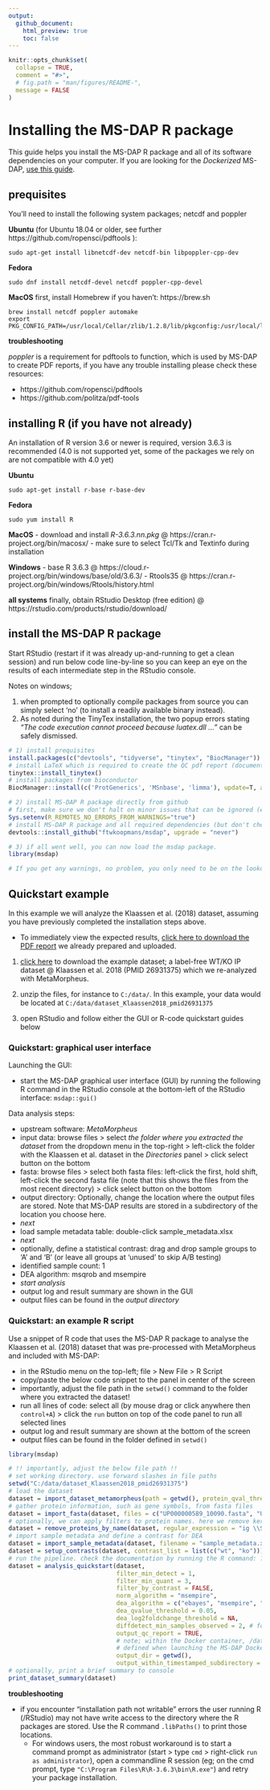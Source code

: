 ```yaml
---
output:
  github_document:
    html_preview: true
    toc: false
---
```


```r
knitr::opts_chunk$set(
  collapse = TRUE,
  comment = "#>",
  # fig.path = "man/figures/README-",
  message = FALSE
)
```


# Installing the MS-DAP R package

This guide helps you install the MS-DAP R package and all of its software dependencies on your computer. If you are looking for the _Dockerized_ MS-DAP, [use this guide](docker.md).


## prequisites

You'll need to install the following system packages; netcdf and poppler

**Ubuntu** (for Ubuntu 18.04 or older, see further https://github.com/ropensci/pdftools ):
```
sudo apt-get install libnetcdf-dev netcdf-bin libpoppler-cpp-dev
```

**Fedora**
```
sudo dnf install netcdf-devel netcdf poppler-cpp-devel
```

**MacOS**
first, install Homebrew if you haven't:  https://brew.sh
```
brew install netcdf poppler automake
export PKG_CONFIG_PATH=/usr/local/Cellar/zlib/1.2.8/lib/pkgconfig:/usr/local/lib/pkgconfig:/opt/X11/lib/pkgconfig
```

**troubleshooting**

_poppler_ is a requirement for pdftools to function, which is used by MS-DAP to create PDF reports, if you have any trouble installing please check these resources:

- https://github.com/ropensci/pdftools
- https://github.com/politza/pdf-tools



## installing R (if you have not already)

An installation of R version 3.6 or newer is required, version 3.6.3 is recommended (4.0 is not supported yet, some of the packages we rely on are not compatible with 4.0 yet)

**Ubuntu**
```
sudo apt-get install r-base r-base-dev
```

**Fedora**
```
sudo yum install R
```

**MacOS**
- download and install _R-3.6.3.nn.pkg_ @ https://cran.r-project.org/bin/macosx/
- make sure to select Tcl/Tk and Textinfo during installation

**Windows**
- base R 3.6.3 @ https://cloud.r-project.org/bin/windows/base/old/3.6.3/
- Rtools35 @ https://cran.r-project.org/bin/windows/Rtools/history.html

**all systems**
finally, obtain RStudio Desktop (free edition) @ https://rstudio.com/products/rstudio/download/



## install the MS-DAP R package

Start RStudio (restart if it was already up-and-running to get a clean session) and run below code line-by-line so you can keep an eye on the results of each intermediate step in the RStudio console.

Notes on windows; 

1) when prompted to optionally compile packages from source you can simply select 'no' (to install a readily available binary instead). 
2) As noted during the TinyTex installation, the two popup errors stating _"The code execution cannot proceed because luatex.dll ..."_ can be safely dismissed.

```r
# 1) install prequisites
install.packages(c("devtools", "tidyverse", "tinytex", "BiocManager"))
# install LaTeX which is required to create the QC pdf report (documentation/help available at https://yihui.org/tinytex/ )
tinytex::install_tinytex()
# install packages from bioconductor
BiocManager::install(c('ProtGenerics', 'MSnbase', 'limma'), update=T, ask=F)

# 2) install MS-DAP R package directly from github
# first, make sure we don't halt on minor issues that can be ignored (eg; your R installation is a minor version behind)
Sys.setenv(R_REMOTES_NO_ERRORS_FROM_WARNINGS="true")
# install MS-DAP R package and all required dependencies (but don't check for updates on all packages, to minimize complexity)
devtools::install_github("ftwkoopmans/msdap", upgrade = "never")

# 3) if all went well, you can now load the msdap package.
library(msdap)

# If you get any warnings, no problem, you only need to be on the lookout for errors
```


## Quickstart example

In this example we will analyze the Klaassen et al. (2018) dataset, assuming you have previously completed the installation steps above.

- To immediately view the expected results, [click here to download the PDF report](/examples/data/dataset_Klaassen2018_pmid26931375_report.pdf) we already prepared and uploaded.


1) <a id="raw-url" href="https://raw.githubusercontent.com/ftwkoopmans/msdap/master/examples/data/dataset_Klaassen2018_pmid26931375.zip">click here</a> to download the example dataset; a label-free WT/KO IP dataset @ Klaassen et al. 2018 (PMID 26931375) which we re-analyzed with MetaMorpheus.

2) unzip the files, for instance to `C:/data/`. In this example, your data would be located at `C:/data/dataset_Klaassen2018_pmid26931375` 

3) open RStudio and follow either the GUI or R-code quickstart guides below



### Quickstart: graphical user interface

Launching the GUI:

- start the MS-DAP graphical user interface (GUI) by running the following R command in the RStudio console at the bottom-left of the RStudio interface: `msdap::gui()` 

Data analysis steps:

- upstream software: _MetaMorpheus_
- input data: browse files > select _the folder where you extracted the dataset_ from the dropdown menu in the top-right > left-click the folder with the Klaassen et al. dataset in the _Directories_ panel > click select button on the bottom
- fasta: browse files > select both fasta files: left-click the first, hold shift, left-click the second fasta file (note that this shows the files from the most recent directory) > click select button on the bottom
- output directory: Optionally, change the location where the output files are stored. Note that MS-DAP results are stored in a subdirectory of the location you choose here.
- _next_
- load sample metadata table: double-click sample_metadata.xlsx
- _next_
- optionally, define a statistical contrast: drag and drop sample groups to 'A' and 'B' (or leave all groups at 'unused' to skip A/B testing)
- identified sample count: 1
- DEA algorithm: msqrob and msempire
- _start analysis_
- output log and result summary are shown in the GUI
- output files can be found in the _output directory_



### Quickstart: an example R script

Use a snippet of R code that uses the MS-DAP R package to analyse the Klaassen et al. (2018) dataset that was pre-processed with MetaMorpheus and included with MS-DAP:

- in the RStudio menu on the top-left; file > New File > R Script
- copy/paste the below code snippet to the panel in center of the screen
- importantly, adjust the file path in the `setwd()` command to the folder where you extracted the dataset!
- run all lines of code: select all (by mouse drag or click anywhere then `control+A`)  >  click the `run` button on top of the code panel to run all selected lines
- output log and result summary are shown at the bottom of the screen
- output files can be found in the folder defined in `setwd()`


```r
library(msdap)

# !! importantly, adjust the below file path !!
# set working directory. use forward slashes in file paths
setwd("C:/data/dataset_Klaassen2018_pmid26931375")
# load the dataset
dataset = import_dataset_metamorpheus(path = getwd(), protein_qval_threshold = 0.05)
# gather protein information, such as gene symbols, from fasta files
dataset = import_fasta(dataset, files = c("UP000000589_10090.fasta", "UP000000589_10090_additional.fasta"))
# optionally, we can apply filters to protein names. here we remove keratin and IGGs from the IP dataset
dataset = remove_proteins_by_name(dataset, regular_expression = "ig \\S+ chain|keratin|GN=(krt|try|igk|igg|igkv|ighv|ighg)")
# import sample metadata and define a contrast for DEA
dataset = import_sample_metadata(dataset, filename = "sample_metadata.xlsx")
dataset = setup_contrasts(dataset, contrast_list = list(c("wt", "ko")))
# run the pipeline. check the documentation by running the R command: ?analysis_quickstart
dataset = analysis_quickstart(dataset,
                              filter_min_detect = 1,
                              filter_min_quant = 3,
                              filter_by_contrast = FALSE,
                              norm_algorithm = "msempire",
                              dea_algorithm = c("ebayes", "msempire", "msqrob"),
                              dea_qvalue_threshold = 0.05,
                              dea_log2foldchange_threshold = NA,
                              diffdetect_min_samples_observed = 2, # for differential detection only
                              output_qc_report = TRUE,
                              # note; within the Docker container, /data maps to the directory on your computer
                              # defined when launching the MS-DAP Docker container
                              output_dir = getwd(),
                              output_within_timestamped_subdirectory = TRUE)
# optionally, print a brief summary to console
print_dataset_summary(dataset)
```




**troubleshooting**

- if you encounter "installation path not writable" errors the user running R (/RStudio) may not have write access to the directory where the R packages are stored. Use the R command `.libPaths()` to print those locations. 
  - For windows users, the most robust workaround is to start a command prompt as administrator (start > type `cmd` > right-click `run as administrator`), open a commandline R session (eg; on the cmd prompt, type `"C:\Program Files\R\R-3.6.3\bin\R.exe"`) and retry your package installation.
